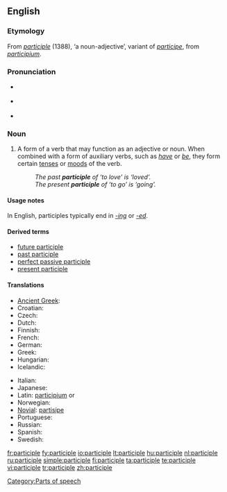 ==English==
{{wikipedia}}

===Etymology===
From {{etyl|fro}} ''[[#Old French|participle]]'' (1388), ‘a noun-adjective’, variant of ''[[participe]]'', from {{etyl|la}} ''[[participium]]''.

===Pronunciation===
* {{a|RP}} {{IPA|/ˈpɑːtɪsɪpəl/}}
* {{a|US}} {{IPA|/ˈpɑːrtɪsɪpəl/}}
* {{audio|en-us-participle.ogg|Audio (US)}}

===Noun===
{{en-noun}}

# {{context|grammar}} A form of a verb that may function as an adjective or noun.  When combined with a form of auxiliary verbs, such as ''[[have]]'' or ''[[be]]'', they form certain [[tense]]s or [[mood]]s of the verb.
#: ''The past '''participle''' of ‘to love’ is ‘loved’.''
#: ''The present '''participle''' of ‘to go’ is ‘going’.''

====Usage notes====
In English, participles typically end in ''[[-ing]]'' or ''[[-ed]]''.

====Derived terms====
* [[future participle]]
* [[past participle]]
* [[perfect passive participle]]
* [[present participle]]

====Translations====
{{trans-top|verb form}}
* [[Ancient Greek]]: {{tø|grc|μετοχή|tr=metokhē|sc=polytonic}}
* Croatian: {{t-|hr|particip|m}}
* Czech: {{t+|cs|příčestí|n}}
* Dutch: {{t+|nl|deelwoord|n}}
* Finnish: {{t-|fi|partisiippi}}
* French: {{t+|fr|participe|m}}
* German: {{t+|de|Partizip|n}}
* Greek: {{t|el|μετοχή|tr=metochí|sc=Grek}}
* Hungarian: {{t+|hu|melléknévi igenév}}
* Icelandic: {{t+|is|lýsingarháttur|m}}
{{trans-mid}}
* Italian: {{t+|it|participio|m}}
* Japanese: {{t-|ja|分詞|sc=Jpan}}
* Latin: [[participium]] {{m}} or {{n}}
* Norwegian: {{t-|no|partisipp|n}}
* [[Novial]]: [[partisipe]]
* Portuguese: {{t+|pt|particípio}}
* Russian: {{t+|ru|причастие|n|tr=pričástije|sc=Cyrl}}
* Spanish: {{t+|es|participio|m}}
* Swedish: {{t-|sv|particip|c}}
{{trans-bottom}}

[[Category:Parts of speech]]

[[fr:participle]]
[[fy:participle]]
[[io:participle]]
[[lt:participle]]
[[hu:participle]]
[[nl:participle]]
[[ru:participle]]
[[simple:participle]]
[[fi:participle]]
[[ta:participle]]
[[te:participle]]
[[vi:participle]]
[[tr:participle]]
[[zh:participle]]